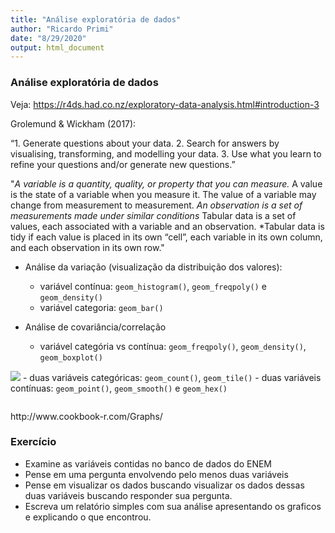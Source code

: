 ```yaml
---
title: "Análise exploratória de dados"
author: "Ricardo Primi"
date: "8/29/2020"
output: html_document
---
```


### Análise exploratória de dados

Veja: <https://r4ds.had.co.nz/exploratory-data-analysis.html#introduction-3>

Grolemund & Wickham (2017):

"1. Generate questions about your data. 2. Search for answers by visualising, transforming, and modelling your data. 3. Use what you learn to refine your questions and/or generate new questions."

\"*A variable is a quantity, quality, or property that you can measure.* A value is the state of a variable when you measure it. The value of a variable may change from measurement to measurement. *An observation is a set of measurements made under similar conditions* Tabular data is a set of values, each associated with a variable and an observation. \*Tabular data is tidy if each value is placed in its own "cell", each variable in its own column, and each observation in its own row.\"

-   Análise da variação (visualização da distribuição dos valores):

    -   variável contínua: `geom_histogram()`, `geom_freqpoly()` e `geom_density()`
    -   variável categoria: `geom_bar()`

-   Análise de covariância/correlação

    -   variável categória vs contínua: `geom_freqpoly()`, `geom_density()`, `geom_boxplot()`

![](../imagens/eda-boxplot.png)
   -   duas variáveis categóricas: `geom_count()`, `geom_tile()`
   -   duas variáveis contínuas: `geom_point()`, `geom_smooth()` e `geom_hex()`
```r
```


http://www.cookbook-r.com/Graphs/


### Exercício

* Examine as variáveis contidas no banco de dados do ENEM 
* Pense em uma pergunta envolvendo pelo menos duas variáveis
* Pense em visualizar os dados buscando visualizar os dados dessas duas variáveis buscando responder sua pergunta.
* Escreva um relatório simples com sua análise apresentando os graficos e explicando o que encontrou.
